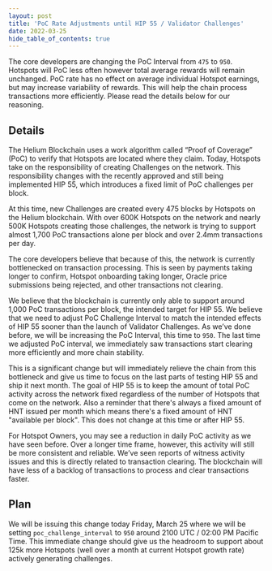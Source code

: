 ```yaml
---
layout: post
title: 'PoC Rate Adjustments until HIP 55 / Validator Challenges'
date: 2022-03-25
hide_table_of_contents: true
---
```


The core developers are changing the PoC Interval from `475` to `950`. Hotspots will PoC less often
however total average rewards will remain unchanged. PoC rate has no effect on average individual
Hotspot earnings, but may increase variability of rewards. This will help the chain process
transactions more efficiently. Please read the details below for our reasoning.

<!--truncate-->

## Details

The Helium Blockchain uses a work algorithm called “Proof of Coverage” (PoC) to verify that Hotspots
are located where they claim. Today, Hotspots take on the responsibility of creating Challenges on
the network. This responsibility changes with the recently approved and still being implemented HIP
55, which introduces a fixed limit of PoC challenges per block.

At this time, new Challenges are created every 475 blocks by Hotspots on the Helium blockchain. With
over 600K Hotspots on the network and nearly 500K Hotspots creating those challenges, the network is
trying to support almost 1,700 PoC transactions alone per block and over 2.4mm transactions per day.

The core developers believe that because of this, the network is currently bottlenecked on
transaction processing. This is seen by payments taking longer to confirm, Hotspot onboarding taking
longer, Oracle price submissions being rejected, and other transactions not clearing.

We believe that the blockchain is currently only able to support around 1,000 PoC transactions per
block, the intended target for HIP 55. We believe that we need to adjust PoC Challenge Interval to
match the intended effects of HIP 55 sooner than the launch of Validator Challenges. As we’ve done
before, we will be increasing the PoC Interval, this time to `950`. The last time we adjusted PoC
interval, we immediately saw transactions start clearing more efficiently and more chain stability.

This is a significant change but will immediately relieve the chain from this bottleneck and give us
time to focus on the last parts of testing HIP 55 and ship it next month. The goal of HIP 55 is to
keep the amount of total PoC activity across the network fixed regardless of the number of Hotspots
that come on the network. Also a reminder that there's always a fixed amount of HNT issued per month
which means there's a fixed amount of HNT "available per block". This does not change at this time
or after HIP 55.

For Hotspot Owners, you may see a reduction in daily PoC activity as we have seen before. Over a
longer time frame, however, this activity will still be more consistent and reliable. We’ve seen
reports of witness activity issues and this is directly related to transaction clearing. The
blockchain will have less of a backlog of transactions to process and clear transactions faster.

## Plan

We will be issuing this change today Friday, March 25 where we will be setting
`poc_challenge_interval` to `950` around 2100 UTC / 02:00 PM Pacific Time. This immediate change
should give us the headroom to support about 125k more Hotspots (well over a month at current
Hotspot growth rate) actively generating challenges.
